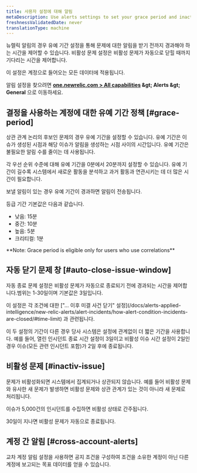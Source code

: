 ```yaml
---
title: 사용자 설정에 대해 알림
metaDescription: Use alerts settings to set your grace period and inactive issue time policies.
freshnessValidatedDate: never
translationType: machine
---
```


뉴렐릭 알림의 경우 유예 기간 설정을 통해 문제에 대한 알림을 받기 전까지 경과해야 하는 시간을 제어할 수 있습니다. 비활성 문제 설정은 비활성 문제가 자동으로 닫힐 때까지 기다리는 시간을 제어합니다.

이 설정은 계정으로 들어오는 모든 데이터에 적용됩니다.

알림 설정을 찾으려면 <DNT>**[one.newrelic.com &gt; All capabilities](https://one.newrelic.com/all-capabilities) &amp;gt; Alerts &amp;gt; General**</DNT> 으로 이동하세요.

## 결정을 사용하는 계정에 대한 유예 기간 정책 [#grace-period]

상관 관계 논리의 후보인 문제의 경우 유예 기간을 설정할 수 있습니다. 유예 기간은 이슈가 생성된 시점과 해당 이슈가 알림을 생성하는 시점 사이의 시간입니다. 유예 기간은 불필요한 알림 수를 줄이는 데 사용됩니다.

각 우선 순위 수준에 대해 유예 기간을 0분에서 20분까지 설정할 수 있습니다. 유예 기간이 길수록 시스템에서 새로운 활동을 분석하고 과거 활동과 연관시키는 데 더 많은 시간이 필요합니다.

보낼 알림이 있는 경우 유예 기간이 경과하면 알림이 전송됩니다.

등급 기간 기본값은 다음과 같습니다.

* 낮음: 15분
* 중간: 10분
* 높음: 5분
* 크리티컬: 1분

<DNT>
  **Note: Grace period is eligible only for users who use correlations**
</DNT>

## 자동 닫기 문제 창 [#auto-close-issue-window]

자동 종료 문제 설정은 비활성 문제가 자동으로 종료되기 전에 경과되는 시간을 제어합니다.범위는 1-30일이며 기본값은 3일입니다.

<Callout variant="tip">
  이 설정은 각 조건에 대한 [&quot;... 이후 미결 사건 닫기&quot; 설정](/docs/alerts-applied-intelligence/new-relic-alerts/alert-incidents/how-alert-condition-incidents-are-closed/#time-limit) 과 관련됩니다.

  이 두 설정의 기간이 다른 경우 당사 시스템은 설정에 관계없이 더 짧은 기간을 사용합니다. 예를 들어, 열린 인시던트 종료 시간 설정이 3일이고 비활성 이슈 시간 설정이 2일인 경우 이슈(모든 관련 인시던트 포함)가 2일 후에 종료됩니다.
</Callout>

## 비활성 문제 [#inactiv-issue]

문제가 비활성화되면 시스템에서 집계되거나 상관되지 않습니다. 예를 들어 비활성 문제와 유사한 새 문제가 발생하면 비활성 문제와 상관 관계가 있는 것이 아니라 새 문제로 처리됩니다.

이슈가 5,000건의 인시던트를 수집하면 비활성 상태로 간주됩니다.

30일이 지나면 비활성 문제가 자동으로 종료됩니다.

## 계정 간 알림 [#cross-account-alerts]

교차 계정 알림 설정을 사용하면 공지 조건을 구성하여 조건을 소유한 계정이 아닌 다른 계정에 보고되는 목표 데이터를 얻을 수 있습니다.